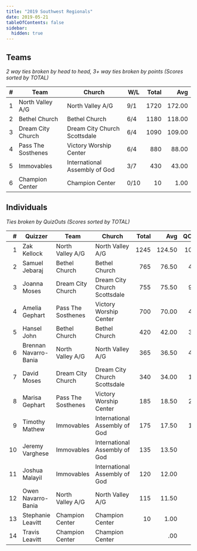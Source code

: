 ```yaml
---
title: "2019 Southwest Regionals"
date: 2019-05-21
tableOfContents: false
sidebar:
  hidden: true
---
```


## Teams

*2 way ties broken by head to head, 3+ way ties broken by points (Scores sorted by TOTAL)*

|    # | Team               | Church                        | W/L  | Total |    Avg |
| ---: | ------------------ | ----------------------------- | ---- | ----: | -----: |
|    1 | North Valley A/G   | North Valley A/G              | 9/1  |  1720 | 172.00 |
|    2 | Bethel Church      | Bethel Church                 | 6/4  |  1180 | 118.00 |
|    3 | Dream City Church  | Dream City Church Scottsdale  | 6/4  |  1090 | 109.00 |
|    4 | Pass The Sosthenes | Victory Worship Center        | 6/4  |   880 |  88.00 |
|    5 | Immovables         | International Assembly of God | 3/7  |   430 |  43.00 |
|    6 | Champion Center    | Champion Center               | 0/10 |    10 |   1.00 |

## Individuals

*Ties broken by QuizOuts (Scores sorted by TOTAL)*

|    # | Quizzer               | Team               | Church                        | Total |    Avg |   QO |
| ---: | --------------------- | ------------------ | ----------------------------- | ----: | -----: | ---: |
|    1 | Zak Kellock           | North Valley A/G   | North Valley A/G              |  1245 | 124.50 |   10 |
|    2 | Samuel Jebaraj        | Bethel Church      | Bethel Church                 |   765 |  76.50 |    4 |
|    3 | Joanna Moses          | Dream City Church  | Dream City Church Scottsdale  |   755 |  75.50 |    9 |
|    4 | Amelia Gephart        | Pass The Sosthenes | Victory Worship Center        |   700 |  70.00 |    4 |
|    5 | Hansel John           | Bethel Church      | Bethel Church                 |   420 |  42.00 |    3 |
|    6 | Brennan Navarro-Bania | North Valley A/G   | North Valley A/G              |   365 |  36.50 |    4 |
|    7 | David Moses           | Dream City Church  | Dream City Church Scottsdale  |   340 |  34.00 |    1 |
|    8 | Marisa Gephart        | Pass The Sosthenes | Victory Worship Center        |   185 |  18.50 |    2 |
|    9 | Timothy Mathew        | Immovables         | International Assembly of God |   175 |  17.50 |    1 |
|   10 | Jeremy Varghese       | Immovables         | International Assembly of God |   135 |  13.50 |      |
|   11 | Joshua Malayil        | Immovables         | International Assembly of God |   120 |  12.00 |      |
|   12 | Owen Navarro-Bania    | North Valley A/G   | North Valley A/G              |   115 |  11.50 |      |
|   13 | Stephanie Leavitt     | Champion Center    | Champion Center               |    10 |   1.00 |      |
|   14 | Travis Leavitt        | Champion Center    | Champion Center               |       |    .00 |      |


